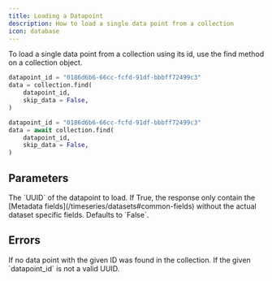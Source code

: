 ```yaml
---
title: Loading a Datapoint
description: How to load a single data point from a collection
icon: database
---
```


To load a single data point from a collection using its id, use the find method on a collection object.

<RequestExample>

```python Python (Sync)
datapoint_id = "0186d6b6-66cc-fcfd-91df-bbbff72499c3"
data = collection.find(
    datapoint_id,
    skip_data = False,
)
```

```python Python (Async)
datapoint_id = "0186d6b6-66cc-fcfd-91df-bbbff72499c3"
data = await collection.find(
    datapoint_id,
    skip_data = False,
)
```

</RequestExample>

## Parameters

<ParamField path="datapoint_id" type="str">
  The `UUID` of the datapoint to load.
</ParamField>

<ParamField path="skip_data" type="bool">
  If True, the response only contain the [Metadata fields](/timeseries/datasets#common-fields) without the actual
  dataset specific fields. Defaults to `False`.
</ParamField>

## Errors

<ParamField path="NotFoundError" type="No such datapoint 0186e6b5-66cc-fcfd-91df-bbbff72499c3">
  If no data point with the given ID was found in the collection.
</ParamField>

<ParamField path="ValueError" type="Invalid datapoint id: <value> is not a valid UUID">
  If the given `datapoint_id` is not a valid UUID.
</ParamField>
